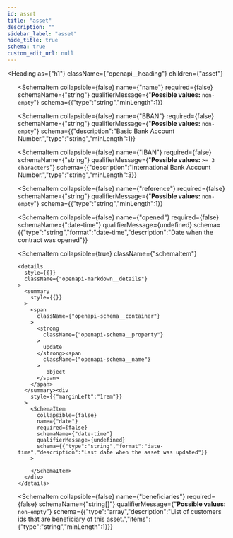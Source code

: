 ```yaml
---
id: asset
title: "asset"
description: ""
sidebar_label: "asset"
hide_title: true
schema: true
custom_edit_url: null
---
```



<Heading
  as={"h1"}
  className={"openapi__heading"}
  children={"asset"}
>
</Heading>





<ul>
  <SchemaItem
    collapsible={false}
    name={"id"}
    required={true}
    schemaName={"string"}
    qualifierMessage={"**Possible values:** `non-empty`"}
    schema={{"type":"string","minLength":1}}
  >
    
  </SchemaItem><SchemaItem
    collapsible={false}
    name={"name"}
    required={false}
    schemaName={"string"}
    qualifierMessage={"**Possible values:** `non-empty`"}
    schema={{"type":"string","minLength":1}}
  >
    
  </SchemaItem><SchemaItem
    collapsible={false}
    name={"BBAN"}
    required={false}
    schemaName={"string"}
    qualifierMessage={"**Possible values:** `non-empty`"}
    schema={{"description":"Basic Bank Account Number.","type":"string","minLength":1}}
  >
    
  </SchemaItem><SchemaItem
    collapsible={false}
    name={"IBAN"}
    required={false}
    schemaName={"string"}
    qualifierMessage={"**Possible values:** `>= 3 characters`"}
    schema={{"description":"International Bank Account Number.","type":"string","minLength":3}}
  >
    
  </SchemaItem><SchemaItem
    collapsible={false}
    name={"reference"}
    required={false}
    schemaName={"string"}
    qualifierMessage={"**Possible values:** `non-empty`"}
    schema={{"type":"string","minLength":1}}
  >
    
  </SchemaItem><SchemaItem
    collapsible={false}
    name={"opened"}
    required={false}
    schemaName={"date-time"}
    qualifierMessage={undefined}
    schema={{"type":"string","format":"date-time","description":"Date when the contract was opened"}}
  >
    
  </SchemaItem><SchemaItem
    collapsible={true}
    className={"schemaItem"}
  >
    <details
      style={{}}
      className={"openapi-markdown__details"}
    >
      <summary
        style={{}}
      >
        <span
          className={"openapi-schema__container"}
        >
          <strong
            className={"openapi-schema__property"}
          >
            update
          </strong><span
            className={"openapi-schema__name"}
          >
             object
          </span>
        </span>
      </summary><div
        style={{"marginLeft":"1rem"}}
      >
        <SchemaItem
          collapsible={false}
          name={"date"}
          required={false}
          schemaName={"date-time"}
          qualifierMessage={undefined}
          schema={{"type":"string","format":"date-time","description":"Last date when the asset was updated"}}
        >
          
        </SchemaItem>
      </div>
    </details>
  </SchemaItem><SchemaItem
    collapsible={false}
    name={"beneficiaries"}
    required={false}
    schemaName={"string[]"}
    qualifierMessage={"**Possible values:** `non-empty`"}
    schema={{"type":"array","description":"List of customers ids that are beneficiary of this asset.","items":{"type":"string","minLength":1}}}
  >
    
  </SchemaItem>
</ul>
            